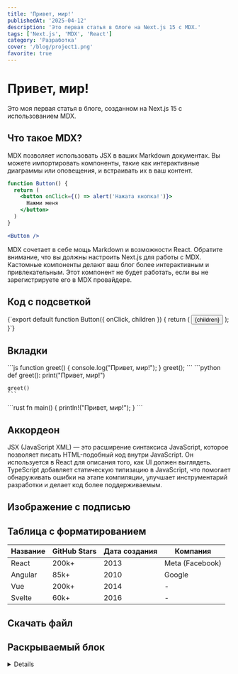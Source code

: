 ```yaml
---
title: 'Привет, мир!'
publishedAt: '2025-04-12'
description: 'Это первая статья в блоге на Next.js 15 с MDX.'
tags: ['Next.js', 'MDX', 'React']
category: 'Разработка'
cover: '/blog/project1.png'
favorite: true
---
```


# Привет, мир!

Это моя первая статья в блоге, созданном на Next.js 15 с использованием MDX.

## Что такое MDX?

MDX позволяет использовать JSX в ваших Markdown документах. Вы можете импортировать компоненты, такие как интерактивные диаграммы или оповещения, и встраивать их в ваш контент.

```jsx
function Button() {
  return (
    <button onClick={() => alert('Нажата кнопка!')}>
      Нажми меня
    </button>
  )
}

<Button />
```

<Callout>
  MDX сочетает в себе мощь Markdown и возможности React.
</Callout>

<Callout type="warning" title="Внимание!">
  Обратите внимание, что вы должны настроить Next.js для работы с MDX.
</Callout>

<Callout type="success" title="Совет">
  Кастомные компоненты делают ваш блог более интерактивным и привлекательным.
</Callout>

<Callout type="error" title="Ошибка">
  Этот компонент не будет работать, если вы не зарегистрируете его в MDX провайдере.
</Callout>

## Код с подсветкой

<CodeBlock language="typescript" filename="components/Button.tsx">
{`export default function Button({ onClick, children }) {
  return (
    <button 
      className="px-4 py-2 bg-blue-600 text-white rounded"
      onClick={onClick}
    >
      {children}
    </button>
  );
}`}
</CodeBlock>

## Вкладки

<Tabs>
  <Tab label="JavaScript">
    ```js
    function greet() {
      console.log("Привет, мир!");
    }
    greet();
    ```
  </Tab>
  <Tab label="Python">
    ```python
    def greet():
      print("Привет, мир!")
    
    greet()
    ```
  </Tab>
  <Tab label="Rust">
    ```rust
    fn main() {
      println!("Привет, мир!");
    }
    ```
  </Tab>
</Tabs>

## Аккордеон

<Accordion title="Что такое JSX?">
  JSX (JavaScript XML) — это расширение синтаксиса JavaScript, которое позволяет
  писать HTML-подобный код внутри JavaScript. Он используется в React для
  описания того, как UI должен выглядеть.
</Accordion>

<Accordion title="Зачем использовать TypeScript?">
  TypeScript добавляет статическую типизацию в JavaScript, что помогает
  обнаруживать ошибки на этапе компиляции, улучшает инструментарий разработки
  и делает код более поддерживаемым.
</Accordion>

## Изображение с подписью

<ImageMdx 
  src="/splash-n.jpg" 
  alt="Архитектура Next.js" 
  caption="Рис. 1: Схема работы рендеринга в Next.js" 
  width={800} 
  height={500}
/>

## Таблица с форматированием

<Table caption="Популярные фреймворки" striped bordered>
  <thead>
    <tr>
      <th>Название</th>
      <th>GitHub Stars</th>
      <th>Дата создания</th>
      <th>Компания</th>
    </tr>
  </thead>
  <tbody>
    <tr>
      <td>React</td>
      <td>200k+</td>
      <td>2013</td>
      <td>Meta (Facebook)</td>
    </tr>
    <tr>
      <td>Angular</td>
      <td>85k+</td>
      <td>2010</td>
      <td>Google</td>
    </tr>
    <tr>
      <td>Vue</td>
      <td>200k+</td>
      <td>2014</td>
      <td>-</td>
    </tr>
    <tr>
      <td>Svelte</td>
      <td>60k+</td>
      <td>2016</td>
      <td>-</td>
    </tr>
  </tbody>
</Table>

## Скачать файл

<FileDownload 
  url="/files/example.pdf" 
  filename="example.pdf" 
  size="2.4 MB" 
/>

<FileDownload 
  url="/files/sample-data.json" 
  filename="sample-data.json" 
  size="124 KB" 
  variant="outline" 
/>

## Раскрываемый блок

<Details summary="Показать дополнительную информацию">
  Здесь находится дополнительная информация, которую можно скрыть, чтобы не
  загромождать основной контент. Пользователь может раскрыть этот блок, если
  захочет узнать больше деталей.

  * Пункт 1
  * Пункт 2
  * Пункт 3
</Details>
